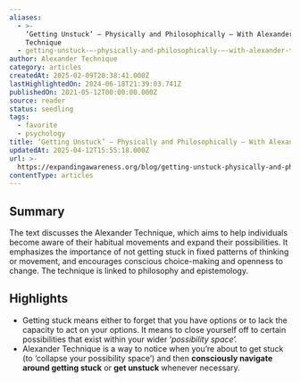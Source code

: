 ```yaml
---
aliases:
  - >-
    ‘Getting Unstuck’ — Physically and Philosophically — With Alexander
    Technique
  - getting-unstuck-—-physically-and-philosophically-—-with-alexander-technique
author: Alexander Technique
category: articles
createdAt: 2025-02-09T20:38:41.000Z
lastHighlightedOn: 2024-06-18T21:39:03.741Z
publishedOn: 2021-05-12T00:00:00.000Z
source: reader
status: seedling
tags:
  - favorite
  - psychology
title: ‘Getting Unstuck’ — Physically and Philosophically — With Alexander Technique
updatedAt: 2025-04-12T15:55:18.000Z
url: >-
  https://expandingawareness.org/blog/getting-unstuck-physically-and-philosophically-with-alexander-technique/
contentType: articles
---
```

## Summary

The text discusses the Alexander Technique, which aims to help individuals become aware of their habitual movements and expand their possibilities. It emphasizes the importance of not getting stuck in fixed patterns of thinking or movement, and encourages conscious choice-making and openness to change. The technique is linked to philosophy and epistemology.

## Highlights

- Getting stuck means either to forget that you have options or to lack the capacity to act on your options. It means to close yourself off to certain possibilities that exist within your wider ‘_possibility space’._
- Alexander Technique is a way to notice when you’re about to get stuck (to ‘collapse your possibility space’) and then **consciously navigate around getting stuck** or **get unstuck** whenever necessary.
